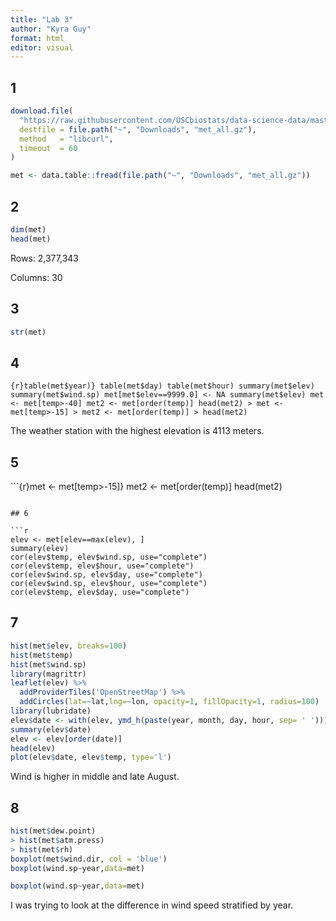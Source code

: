 ```yaml
---
title: "Lab 3"
author: "Kyra Guy"
format: html
editor: visual
---
```


## 1 

```r
download.file(
  "https://raw.githubusercontent.com/USCbiostats/data-science-data/master/02_met/met_all.gz",
  destfile = file.path("~", "Downloads", "met_all.gz"),
  method   = "libcurl",
  timeout  = 60
)

met <- data.table::fread(file.path("~", "Downloads", "met_all.gz"))

```

## 2 

```r
dim(met)
head(met)
```

Rows: 2,377,343

Columns: 30

## 3

```r
str(met)
```

## 4

```{r}table(met$year)}
table(met$day)
table(met$hour)
summary(met$elev)
summary(met$wind.sp)
met[met$elev==9999.0] <- NA
summary(met$elev)
met <- met[temp>-40]
met2 <- met[order(temp)]
head(met2)
> met <- met[temp>-15]
> met2 <- met[order(temp)]
> head(met2)
```

The weather station with the highest elevation is 4113 meters.

## 5

```{r}met <- met[temp>-15]}
met2 <- met[order(temp)]
head(met2)

```

## 6

```r
elev <- met[elev==max(elev), ]
summary(elev)
cor(elev$temp, elev$wind.sp, use="complete")
cor(elev$temp, elev$hour, use="complete")
cor(elev$wind.sp, elev$day, use="complete")
cor(elev$wind.sp, elev$hour, use="complete")
cor(elev$temp, elev$day, use="complete")
```

## 7

```r
hist(met$elev, breaks=100)
hist(met$temp)
hist(met$wind.sp)
library(magrittr)
leaflet(elev) %>%
  addProviderTiles('OpenStreetMap') %>% 
  addCircles(lat=~lat,lng=~lon, opacity=1, fillOpacity=1, radius=100)
library(lubridate)
elev$date <- with(elev, ymd_h(paste(year, month, day, hour, sep= ' ')))
summary(elev$date)
elev <- elev[order(date)]
head(elev)
plot(elev$date, elev$temp, type='l')
```

Wind is higher in middle and late August.

## 8

```r

hist(met$dew.point)
> hist(met$atm.press)
> hist(met$rh)
boxplot(met$wind.dir, col = 'blue')
boxplot(wind.sp~year,data=met)

```

```r
boxplot(wind.sp~year,data=met)
```

I was trying to look at the difference in wind speed stratified by year.
